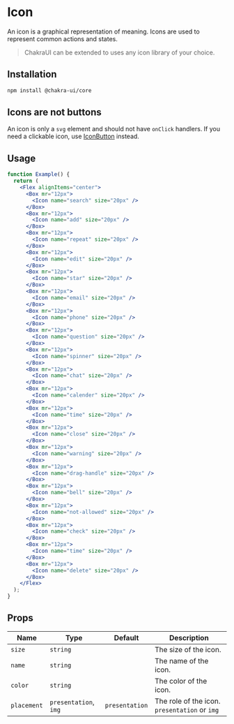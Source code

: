 
<Head key="icon">
  <title key="tti">Icon Component</title>
</Head>

# Icon

An icon is a graphical representation of meaning. Icons are used to represent
common actions and states.

> ChakraUI can be extended to uses any icon library of your choice.

## Installation

```bash
npm install @chakra-ui/core
```

## Icons are not buttons

An icon is only a `svg` element and should not have `onClick` handlers. If you
need a clickable icon, use [IconButton](/iconbutton) instead.

## Usage

```jsx
function Example() {
  return (
    <Flex alignItems="center">
      <Box mr="12px">
        <Icon name="search" size="20px" />
      </Box>
      <Box mr="12px">
        <Icon name="add" size="20px" />
      </Box>
      <Box mr="12px">
        <Icon name="repeat" size="20px" />
      </Box>
      <Box mr="12px">
        <Icon name="edit" size="20px" />
      </Box>
      <Box mr="12px">
        <Icon name="star" size="20px" />
      </Box>
      <Box mr="12px">
        <Icon name="email" size="20px" />
      </Box>
      <Box mr="12px">
        <Icon name="phone" size="20px" />
      </Box>
      <Box mr="12px">
        <Icon name="question" size="20px" />
      </Box>
      <Box mr="12px">
        <Icon name="spinner" size="20px" />
      </Box>
      <Box mr="12px">
        <Icon name="chat" size="20px" />
      </Box>
      <Box mr="12px">
        <Icon name="calender" size="20px" />
      </Box>
      <Box mr="12px">
        <Icon name="time" size="20px" />
      </Box>
      <Box mr="12px">
        <Icon name="close" size="20px" />
      </Box>
      <Box mr="12px">
        <Icon name="warning" size="20px" />
      </Box>
      <Box mr="12px">
        <Icon name="drag-handle" size="20px" />
      </Box>
      <Box mr="12px">
        <Icon name="bell" size="20px" />
      </Box>
      <Box mr="12px">
        <Icon name="not-allowed" size="20px" />
      </Box>
      <Box mr="12px">
        <Icon name="check" size="20px" />
      </Box>
      <Box mr="12px">
        <Icon name="time" size="20px" />
      </Box>
      <Box mr="12px">
        <Icon name="delete" size="20px" />
      </Box>
    </Flex>
  );
}
```

## Props

| Name        | Type                  | Default        | Description                                   |
| ----------- | --------------------- | -------------- | --------------------------------------------- |
| `size`      | `string`              |                | The size of the icon.                         |
| `name`      | `string`              |                | The name of the icon.                         |
| `color`     | `string`              |                | The color of the icon.                        |
| `placement` | `presentation`, `img` | `presentation` | The role of the icon. `presentation` or `img` |

